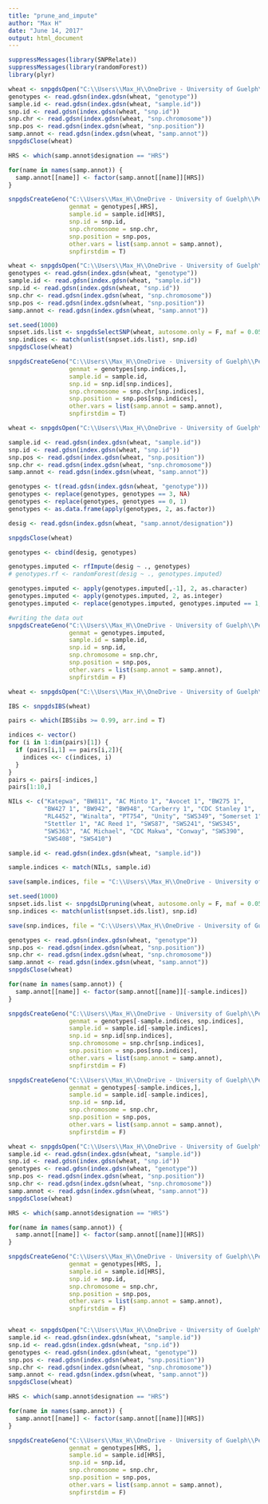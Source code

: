 ```yaml
---
title: "prune_and_impute"
author: "Max H"
date: "June 14, 2017"
output: html_document
---
```


```r
suppressMessages(library(SNPRelate))
suppressMessages(library(randomForest))
library(plyr)

wheat <- snpgdsOpen("C:\\Users\\Max_H\\OneDrive - University of Guelph\\Pedagogy\\PGDA\\Data\\Formatted\\wheat_phys.gds")
genotypes <- read.gdsn(index.gdsn(wheat, "genotype"))
sample.id <- read.gdsn(index.gdsn(wheat, "sample.id"))
snp.id <- read.gdsn(index.gdsn(wheat, "snp.id"))
snp.chr <- read.gdsn(index.gdsn(wheat, "snp.chromosome"))
snp.pos <- read.gdsn(index.gdsn(wheat, "snp.position"))
samp.annot <- read.gdsn(index.gdsn(wheat, "samp.annot"))
snpgdsClose(wheat)

HRS <- which(samp.annot$designation == "HRS")

for(name in names(samp.annot)) {
  samp.annot[[name]] <- factor(samp.annot[[name]][HRS])
}

snpgdsCreateGeno("C:\\Users\\Max_H\\OneDrive - University of Guelph\\Pedagogy\\PGDA\\Data\\Formatted\\HRS_phys.gds",
                 genmat = genotypes[,HRS],
                 sample.id = sample.id[HRS], 
                 snp.id = snp.id,
                 snp.chromosome = snp.chr,
                 snp.position = snp.pos,
                 other.vars = list(samp.annot = samp.annot),
                 snpfirstdim = T)
```

```r
wheat <- snpgdsOpen("C:\\Users\\Max_H\\OneDrive - University of Guelph\\Pedagogy\\PGDA\\Data\\Formatted\\HRS_phys.gds")
genotypes <- read.gdsn(index.gdsn(wheat, "genotype"))
sample.id <- read.gdsn(index.gdsn(wheat, "sample.id"))
snp.id <- read.gdsn(index.gdsn(wheat, "snp.id"))
snp.chr <- read.gdsn(index.gdsn(wheat, "snp.chromosome"))
snp.pos <- read.gdsn(index.gdsn(wheat, "snp.position"))
samp.annot <- read.gdsn(index.gdsn(wheat, "samp.annot"))

set.seed(1000)
snpset.ids.list <- snpgdsSelectSNP(wheat, autosome.only = F, maf = 0.05, missing.rate = 0.1)
snp.indices <- match(unlist(snpset.ids.list), snp.id)
snpgdsClose(wheat)

snpgdsCreateGeno("C:\\Users\\Max_H\\OneDrive - University of Guelph\\Pedagogy\\PGDA\\Data\\Formatted\\HRS_phys_selectSNP.gds",
                 genmat = genotypes[snp.indices,],
                 sample.id = sample.id, 
                 snp.id = snp.id[snp.indices],
                 snp.chromosome = snp.chr[snp.indices],
                 snp.position = snp.pos[snp.indices],
                 other.vars = list(samp.annot = samp.annot),
                 snpfirstdim = T)
```

```r
wheat <- snpgdsOpen("C:\\Users\\Max_H\\OneDrive - University of Guelph\\Pedagogy\\PGDA\\Data\\Formatted\\HRS_phys_selectSNP.gds")

sample.id <- read.gdsn(index.gdsn(wheat, "sample.id"))
snp.id <- read.gdsn(index.gdsn(wheat, "snp.id"))
snp.pos <- read.gdsn(index.gdsn(wheat, "snp.position"))
snp.chr <- read.gdsn(index.gdsn(wheat, "snp.chromosome"))
samp.annot <- read.gdsn(index.gdsn(wheat, "samp.annot"))

genotypes <- t(read.gdsn(index.gdsn(wheat, "genotype")))
genotypes <- replace(genotypes, genotypes == 3, NA)
genotypes <- replace(genotypes, genotypes == 0, 1)
genotypes <- as.data.frame(apply(genotypes, 2, as.factor))

desig <- read.gdsn(index.gdsn(wheat, "samp.annot/designation"))

snpgdsClose(wheat)

genotypes <- cbind(desig, genotypes)

genotypes.imputed <- rfImpute(desig ~ ., genotypes)
# genotypes.rf <- randomForest(desig ~ ., genotypes.imputed)

genotypes.imputed <- apply(genotypes.imputed[,-1], 2, as.character)
genotypes.imputed <- apply(genotypes.imputed, 2, as.integer)
genotypes.imputed <- replace(genotypes.imputed, genotypes.imputed == 1, 0)

#writing the data out
snpgdsCreateGeno("C:\\Users\\Max_H\\OneDrive - University of Guelph\\Pedagogy\\PGDA\\Data\\Formatted\\HRS_phys_imputed.gds",
                 genmat = genotypes.imputed,
                 sample.id = sample.id, 
                 snp.id = snp.id,
                 snp.chromosome = snp.chr,
                 snp.position = snp.pos,
                 other.vars = list(samp.annot = samp.annot),
                 snpfirstdim = F)
```



```r
wheat <- snpgdsOpen("C:\\Users\\Max_H\\OneDrive - University of Guelph\\Pedagogy\\PGDA\\Data\\Formatted\\HRS_phys_imputed.gds")

IBS <- snpgdsIBS(wheat)

pairs <- which(IBS$ibs >= 0.99, arr.ind = T)

indices <- vector()
for (i in 1:dim(pairs)[1]) {
  if (pairs[i,1] == pairs[i,2]){
    indices <<- c(indices, i)
  }
}
pairs <- pairs[-indices,]
pairs[1:10,]
```

```r
NILs <- c("Katepwa", "BW811", "AC Minto 1", "Avocet 1", "BW275 1", 
          "BW427 1", "BW942", "BW948", "Carberry 1", "CDC Stanley 1",
          "RL4452", "Winalta", "PT754", "Unity", "SWS349", "Somerset 1",
          "Stettler 1", "AC Reed 1", "SWS87", "SWS241", "SWS345",
          "SWS363", "AC Michael", "CDC Makwa", "Conway", "SWS390", 
          "SWS408", "SWS410")

sample.id <- read.gdsn(index.gdsn(wheat, "sample.id"))

sample.indices <- match(NILs, sample.id)

save(sample.indices, file = "C:\\Users\\Max_H\\OneDrive - University of Guelph\\Pedagogy\\PGDA\\Data\\Formatted\\sample_indices.Rdata")
```

```r
set.seed(1000)
snpset.ids.list <- snpgdsLDpruning(wheat, autosome.only = F, maf = 0.05, missing.rate = 0.1, ld.threshold=0.3, slide.max.bp = 100000)
snp.indices <- match(unlist(snpset.ids.list), snp.id)

save(snp.indices, file = "C:\\Users\\Max_H\\OneDrive - University of Guelph\\Pedagogy\\PGDA\\Data\\Formatted\\snp_indices.Rdata")
```

```r
genotypes <- read.gdsn(index.gdsn(wheat, "genotype"))
snp.pos <- read.gdsn(index.gdsn(wheat, "snp.position"))
snp.chr <- read.gdsn(index.gdsn(wheat, "snp.chromosome"))
samp.annot <- read.gdsn(index.gdsn(wheat, "samp.annot"))
snpgdsClose(wheat)

for(name in names(samp.annot)) {
  samp.annot[[name]] <- factor(samp.annot[[name]][-sample.indices])
}

snpgdsCreateGeno("C:\\Users\\Max_H\\OneDrive - University of Guelph\\Pedagogy\\PGDA\\Data\\Formatted\\wheat_phys_imputed_subset.gds",
                 genmat = genotypes[-sample.indices, snp.indices],
                 sample.id = sample.id[-sample.indices], 
                 snp.id = snp.id[snp.indices],
                 snp.chromosome = snp.chr[snp.indices],
                 snp.position = snp.pos[snp.indices],
                 other.vars = list(samp.annot = samp.annot),
                 snpfirstdim = F)

snpgdsCreateGeno("C:\\Users\\Max_H\\OneDrive - University of Guelph\\Pedagogy\\PGDA\\Data\\Formatted\\wheat_phys_imputed_sample_subset.gds",
                 genmat = genotypes[-sample.indices,],
                 sample.id = sample.id[-sample.indices], 
                 snp.id = snp.id,
                 snp.chromosome = snp.chr,
                 snp.position = snp.pos,
                 other.vars = list(samp.annot = samp.annot),
                 snpfirstdim = F)
```

```r
wheat <- snpgdsOpen("C:\\Users\\Max_H\\OneDrive - University of Guelph\\Pedagogy\\PGDA\\Data\\Formatted\\wheat_phys_imputed_sample_subset.gds")
sample.id <- read.gdsn(index.gdsn(wheat, "sample.id"))
snp.id <- read.gdsn(index.gdsn(wheat, "snp.id"))
genotypes <- read.gdsn(index.gdsn(wheat, "genotype"))
snp.pos <- read.gdsn(index.gdsn(wheat, "snp.position"))
snp.chr <- read.gdsn(index.gdsn(wheat, "snp.chromosome"))
samp.annot <- read.gdsn(index.gdsn(wheat, "samp.annot"))
snpgdsClose(wheat)

HRS <- which(samp.annot$designation == "HRS")

for(name in names(samp.annot)) {
  samp.annot[[name]] <- factor(samp.annot[[name]][HRS])
}

snpgdsCreateGeno("C:\\Users\\Max_H\\OneDrive - University of Guelph\\Pedagogy\\PGDA\\Data\\Formatted\\HRS_phys_imputed_sample_subset.gds",
                 genmat = genotypes[HRS, ],
                 sample.id = sample.id[HRS], 
                 snp.id = snp.id,
                 snp.chromosome = snp.chr,
                 snp.position = snp.pos,
                 other.vars = list(samp.annot = samp.annot),
                 snpfirstdim = F)


wheat <- snpgdsOpen("C:\\Users\\Max_H\\OneDrive - University of Guelph\\Pedagogy\\PGDA\\Data\\Formatted\\wheat_phys_imputed_subset.gds")
sample.id <- read.gdsn(index.gdsn(wheat, "sample.id"))
snp.id <- read.gdsn(index.gdsn(wheat, "snp.id"))
genotypes <- read.gdsn(index.gdsn(wheat, "genotype"))
snp.pos <- read.gdsn(index.gdsn(wheat, "snp.position"))
snp.chr <- read.gdsn(index.gdsn(wheat, "snp.chromosome"))
samp.annot <- read.gdsn(index.gdsn(wheat, "samp.annot"))
snpgdsClose(wheat)

HRS <- which(samp.annot$designation == "HRS")

for(name in names(samp.annot)) {
  samp.annot[[name]] <- factor(samp.annot[[name]][HRS])
}

snpgdsCreateGeno("C:\\Users\\Max_H\\OneDrive - University of Guelph\\Pedagogy\\PGDA\\Data\\Formatted\\HRS_phys_imputed_subset.gds",
                 genmat = genotypes[HRS, ],
                 sample.id = sample.id[HRS], 
                 snp.id = snp.id,
                 snp.chromosome = snp.chr,
                 snp.position = snp.pos,
                 other.vars = list(samp.annot = samp.annot),
                 snpfirstdim = F)
```
